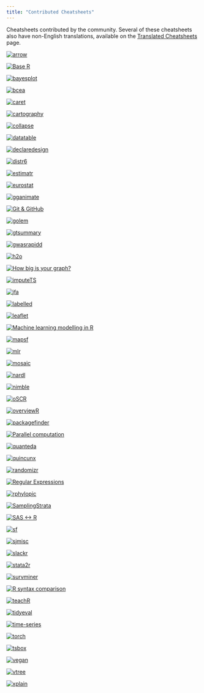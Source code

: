 ```yaml
---
title: "Contributed Cheatsheets"
---
```


Cheatsheets contributed by the community. Several of these cheatsheets
also have non-English translations, available on the [Translated Cheatsheets](translations.html) page.

::: {layout-ncol="3"}
[![arrow](pngs/arrow.png)](arrow.pdf)

[![Base R](pngs/base-r.png)](base-r.pdf)

[![bayesplot](pngs/bayesplot.png)](bayesplot.pdf)

[![bcea](pngs/bcea.png)](bcea.pdf)

[![caret](pngs/caret.png)](caret.pdf)

[![cartography](pngs/cartography.png)](cartography.pdf)

[![collapse](pngs/collapse.png)](collapse.pdf)

[![datatable](pngs/datatable.png)](datatable.pdf)

[![declaredesign](pngs/declaredesign.png)](declaredesign.pdf)

[![distr6](pngs/distr6.png)](distr6.pdf)

[![estimatr](pngs/estimatr.png)](estimatr.pdf)

[![eurostat](pngs/eurostat.png)](eurostat.pdf)

[![gganimate](pngs/gganimate.png)](gganimate.pdf)

[![Git & GitHub](pngs/git-github.png)](git-github.pdf)

[![golem](pngs/golem.png)](golem.pdf)

[![gtsummary](pngs/gtsummary.png)](gtsummary.pdf)

[![gwasrapidd](pngs/gwasrapidd.png)](gwasrapidd.pdf)

[![h2o](pngs/h2o.png)](h2o.pdf)

[![How big is your graph?](pngs/how-big-is-your-graph.png)](how-big-is-your-graph.pdf)

[![imputeTS](pngs/imputeTS.png)](imputeTS.pdf)

[![jfa](pngs/jfa.png)](jfa.pdf)

[![labelled](pngs/labelled.png)](labelled.pdf)

[![leaflet](pngs/leaflet.png)](leaflet.pdf)

[![Machine learning modelling in R](pngs/Machine%20Learning%20Modelling%20in%20R.png)](Machine%20Learning%20Modelling%20in%20R.pdf)

[![mapsf](pngs/mapsf.png)](mapsf.pdf)

[![mlr](pngs/mlr.png)](mlr.pdf)

[![mosaic](pngs/mosaic.png)](mosaic.pdf)

[![nardl](pngs/nardl.png)](nardl.pdf)

[![nimble](pngs/nimble.png)](nimble.pdf)

[![oSCR](pngs/oSCR.png)](oSCR.pdf)

[![overviewR](pngs/overviewR.png)](overviewR.pdf)

[![packagefinder](pngs/packagefinder.png)](packagefinder.pdf)

[![Parallel computation](pngs/parallel_computation.png)](parallel_computation.pdf)

[![quanteda](pngs/quanteda.png)](quanteda.pdf)

[![quincunx](pngs/quincunx.png)](quincunx.pdf)

[![randomizr](pngs/randomizr.png)](randomizr.pdf)

[![Regular Expressions](pngs/regular-expressions.png)](regex.pdf)

[![rphylopic](pngs/rphylopic.png)](rphylopic.pdf)

[![SamplingStrata](pngs/SamplingStrata.png)](SamplingStrata.pdf)

[![SAS \<-\> R](pngs/sas-r.png)](sas-r.pdf)

[![sf](pngs/sf.png)](sf.pdf)

[![sjmisc](pngs/sjmisc.png)](sjmisc.pdf)

[![slackr](pngs/slackr.png)](slackr.pdf)

[![stata2r](pngs/stata2r.png)](stata2r.pdf)

[![survminer](pngs/survminer.png)](survminer.pdf)

[![R syntax comparison](pngs/syntax.png)](syntax.pdf)

[![teachR](pngs/teachR.png)](teachR.pdf)

[![tidyeval](pngs/tidyeval.png)](tidyeval.pdf)

[![time-series](pngs/time-series.png)](time-series.pdf)

[![torch](pngs/torch.png)](torch.pdf)

[![tsbox](pngs/tsbox.png)](tsbox.pdf)

[![vegan](pngs/vegan.png)](vegan.pdf)

[![vtree](pngs/vtree.png)](vtree.pdf)

[![xplain](pngs/xplain.png)](xplain.pdf)
:::
